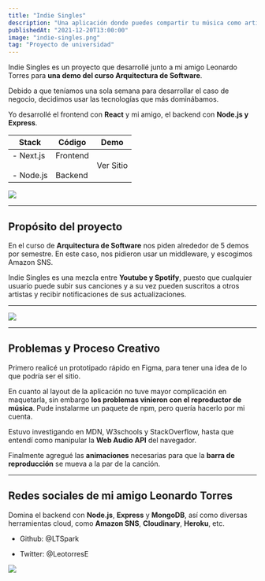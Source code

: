 ```yaml
---
title: "Indie Singles"
description: "Una aplicación donde puedes compartir tu música como artista independiente."
publishedAt: "2021-12-20T13:00:00"
image: "indie-singles.png"
tag: "Proyecto de universidad"
---
```


Indie Singles es un proyecto que desarrollé junto a mi amigo <Anchor href="https://github.com/LTSpark">Leonardo Torres</Anchor> para **una demo del curso Arquitectura de Software**.

Debido a que teníamos una sola semana para desarrollar el caso de negocio, decidimos usar las tecnologías que más dominábamos.

Yo desarrollé el frontend con **React** y mi amigo, el backend con **Node.js y Express**.

| Stack                            | Código                                                                                                                                                                 | Demo                                               |
| -------------------------------- | ---------------------------------------------------------------------------------------------------------------------------------------------------------------------- | -------------------------------------------------- |
| - Next.js <br /> <br />- Node.js | <Anchor href="https://github.com/Railly/indie-singles-front">Frontend</Anchor><br /> <br /><Anchor href="https://github.com/LTSpark/API-IndieSingles">Backend</Anchor> | <Anchor href="#" target="_self">Ver Sitio</Anchor> |

<Image src="/indie-singles.png" width={1764} height={1131} />

---

## Propósito del proyecto

En el curso de **Arquitectura de Software** nos piden alrededor de 5 demos por semestre. En este caso, nos pidieron usar un middleware, y escogimos Amazon SNS.

Indie Singles es una mezcla entre **Youtube y Spotify**, puesto que cualquier usuario puede subir sus canciones y a su vez pueden suscritos a otros artistas y recibir notificaciones de sus actualizaciones.

---

<Image src="/indie-singles-browser.png" width={1792} height={977} />

---

## Problemas y Proceso Creativo

Primero realicé <Anchor href="https://www.figma.com/file/n4qOVqvEtJdhzQX3OfEbNH/IndieSingles?node-id=0%3A1">un prototipado rápido en Figma</Anchor>, para tener una idea de lo que podría ser el sitio.

En cuanto al layout de la aplicación no tuve mayor complicación en maquetarla, sin embargo **los problemas vinieron con el reproductor de música**. Pude instalarme un paquete de npm, pero quería hacerlo por mi cuenta.

Estuvo investigando en MDN, W3schools y StackOverflow, hasta que entendí como manipular la **Web Audio API** del navegador.

Finalmente agregué las **animaciones** necesarias para que la **barra de reproducción** se mueva a la par de la canción.

---

## Redes sociales de mi amigo Leonardo Torres

Domina el backend con **Node.js**, **Express** y **MongoDB**, así como diversas herramientas cloud, como **Amazon SNS**, **Cloudinary**, **Heroku**, etc.

- Github: <Anchor href="https://github.com/LTSpark">@LTSpark</Anchor>

- Twitter: <Anchor href="https://twitter.com/LeotorresE">@LeotorresE</Anchor>

<Image src="/indie-singles-browser2.png" width={1792} height={977} />
